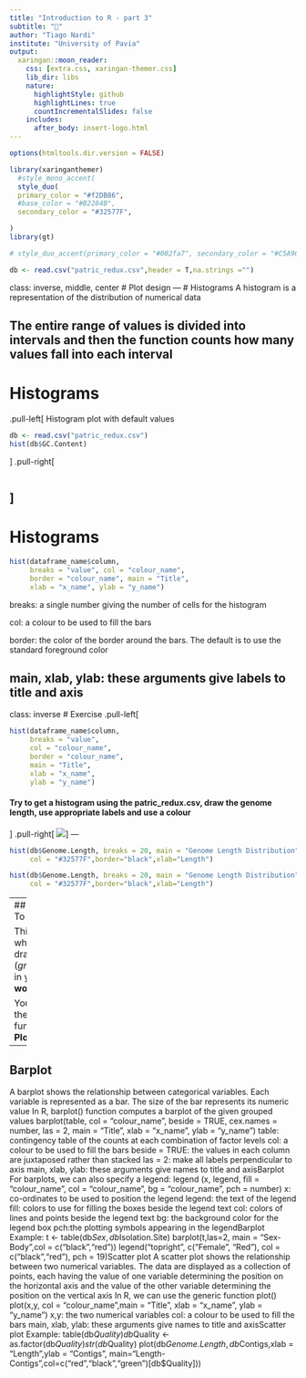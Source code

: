 ```yaml
---
title: "Introduction to R - part 3"
subtitle: "🧉"
author: "Tiago Nardi"
institute: "University of Pavia"
output:
  xaringan::moon_reader:
    css: [extra.css, xaringan-themer.css]
    lib_dir: libs
    nature:
      highlightStyle: github
      highlightLines: true
      countIncrementalSlides: false
    includes:
      after_body: insert-logo.html
---
```



```r
options(htmltools.dir.version = FALSE)

```
```r
library(xaringanthemer)
  #style_mono_accent(
  style_duo(
  primary_color = "#f2DB86",
  #base_color = "#B2284B",
  secondary_color = "#32577F",

)
library(gt)

# style_duo_accent(primary_color = "#002fa7", secondary_color = "#C5A900")

```
```r
db <- read.csv("patric_redux.csv",header = T,na.strings ="")
```
class: inverse, middle, center
# Plot design
---
# Histograms
A histogram is a representation of the distribution of numerical data

The entire range of values is divided into intervals and then the function counts how many values fall into each interval
---
# Histograms
.pull-left[
Histogram plot with default values
```r
db <- read.csv("patric_redux.csv")
hist(db$GC.Content)
```
]
.pull-right[
```r
```
]
---
# Histograms

``` r
hist(dataframe_name$column,
     breaks = "value", col = "colour_name",
     border = "colour_name", main = "Title", 
     xlab = "x_name", ylab = "y_name")
```
breaks: a single number giving the number of cells for the histogram

col: a colour to be used to fill the bars

border: the color of the border around the bars. The default is to use the standard foreground color

main, xlab, ylab: these arguments give labels to title and axis
---
class: inverse
# Exercise
.pull-left[
``` r
hist(dataframe_name$column,
     breaks = "value",
     col = "colour_name",
     border = "colour_name", 
     main = "Title", 
     xlab = "x_name", 
     ylab = "y_name")
```
#### Try to get a histogram using the patric_redux.csv, draw the genome length, use appropriate labels and use a colour
]
.pull-right[
![](img/cowboy-bebop-cowboy.gif)]
---
```r
hist(db$Genome.Length, breaks = 20, main = "Genome Length Distribution",
     col = "#32577F",border="black",xlab="Length")
```

```r
hist(db$Genome.Length, breaks = 20, main = "Genome Length Distribution",
     col = "#32577F",border="black",xlab="Length")
```
---
## Saving graphs
To save a graph
```r
pdf("Graph_name.pdf")
graph_command # any graph, including hist()
dev.off()
```

This will save whatever you draw (*graph_command*) in your __present working directory__

You can also use the *export* function in the __Plot tab__
---
## Barplot
A barplot shows the relationship between categorical variables. Each variable is
represented as a bar. The size of the bar represents its numeric value
In R, barplot() function computes a barplot of the given grouped values
barplot(table, col = "colour_name", beside = TRUE, cex.names = number, las = 2, main
= "Title", xlab = "x_name", ylab = "y_name")
table: contingency table of the counts at each combination of factor levels
col: a colour to be used to fill the bars
beside = TRUE: the values in each column are juxtaposed rather than stacked
las = 2: make all labels perpendicular to axis
main, xlab, ylab: these arguments give names to title and axisBarplot
For barplots, we can also specify a legend:
legend (x, legend, fill = "colour_name", col = "colour_name", bg = "colour_name", pch
= number)
x: co-ordinates to be used to position the legend
legend: the text of the legend
fill: colors to use for filling the boxes beside the legend text
col: colors of lines and points beside the legend text
bg: the background color for the legend box
pch:the plotting symbols appearing in the legendBarplot
Example:
t <- table(db$Sex,db$Isolation.Site)
barplot(t,las=2, main = "Sex-Body",col = c("black","red"))
legend("topright", c("Female", "Red"), col = c("black","red"), pch = 19)Scatter plot
A scatter plot shows the relationship between two numerical variables. The data are
displayed as a collection of points, each having the value of one variable determining the
position on the horizontal axis and the value of the other variable determining the
position on the vertical axis
In R, we can use the generic function plot()
plot(x,y, col = "colour_name",main = "Title", xlab = "x_name", ylab = "y_name")
x,y: the two numerical variables
col: a colour to be used to fill the bars
main, xlab, ylab: these arguments give names to title and axisScatter plot
Example:
table(db$Quality)
db$Quality <- as.factor(db$Quality)
str(db$Quality)
plot(db$Genome.Length,db$Contigs,xlab = "Length",ylab = "Contigs",
main="Length-Contigs",col=c("red","black","green")[db$Quality]))